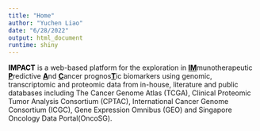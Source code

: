 ```yaml
---
title: "Home"
author: "Yuchen Liao"
date: "6/28/2022"
output: html_document
runtime: shiny
---
```



<span style="color:black;">**IMPACT**</span> is a web-based platform for the exploration in <span style="color:black;text-decoration: underline">**IM**</span>munotherapeutic <span style="color:black;text-decoration: underline">**P**</span>redictive <span style="color:black;text-decoration: underline">**A**</span>nd <span style="color:black;text-decoration: underline">**C**</span>ancer prognos<span style="color:black;text-decoration: underline">**T**</span>ic biomarkers using genomic, transcriptomic and proteomic data from in-house, literature and public databases including The Cancer Genome Atlas (TCGA),  Clinical Proteomic Tumor Analysis Consortium (CPTAC), International Cancer Genome Consortium (ICGC), Gene Expression Omnibus (GEO) and Singapore Oncology Data Portal(OncoSG). 






